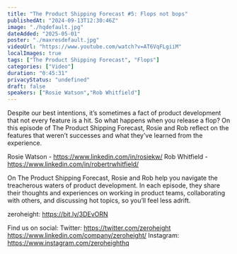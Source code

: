 ```yaml
---
title: "The Product Shipping Forecast #5: Flops not bops"
publishedAt: "2024-09-13T12:30:46Z"
image: "./hqdefault.jpg"
dateAdded: "2025-05-01"
poster: "./maxresdefault.jpg"
videoUrl: "https://www.youtube.com/watch?v=AT6VqFLgiiM"
localImages: true
tags: ["The Product Shipping Forecast", "Flops"]
categories: ["Video"]
duration: "0:45:31"
privacyStatus: "undefined"
draft: false
speakers: ["Rosie Watson","Rob Whitfield"]
---
```

Despite our best intentions, it’s sometimes a fact of product development that not every feature is a hit. So what happens when you release a flop? On this episode of The Product Shipping Forecast, Rosie and Rob reflect on the features that weren’t successes and what they’ve learned from the experience.

Rosie Watson - https://www.linkedin.com/in/rosiekw/
Rob Whitfield - https://www.linkedin.com/in/robertrwhitfield/

On The Product Shipping Forecast, Rosie and Rob help you navigate the treacherous waters of product development. In each episode, they share their thoughts and experiences on working in product teams, collaborating with others, and discussing hot topics, so you’ll feel less adrift.

zeroheight: https://bit.ly/3DEvORN

Find us on social:
Twitter: https://twitter.com/zeroheight
https://www.linkedin.com/company/zeroheight/
Instagram: https://www.instagram.com/zeroheighthq
